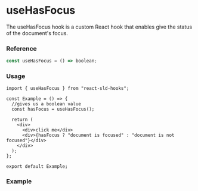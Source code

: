 
<Meta of={useHasFocus} title="useHasFocus" />

# useHasFocus

The useHasFocus hook is a custom React hook that enables give the status of the document's focus.

### Reference

```ts
const useHasFocus = () => boolean;
```

### Usage

```tsx
import { useHasFocus } from "react-sld-hooks";

const Example = () => {
  //gives us a boolean value
  const hasFocus = useHasFocus();

  return (
    <div>
      <div>click me</div>
      <div>{hasFocus ? "document is focused" : "document is not focused"}</div>
    </div>
  );
};

export default Example;
```

### Example

<Canvas of={useHasFocus.Example_useHasFocus} />
